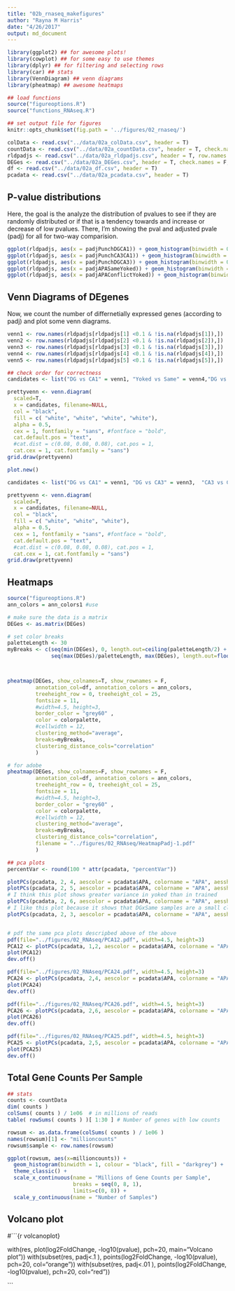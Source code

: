 ```yaml
---
title: "02b_rnaseq_makefigures"
author: "Rayna M Harris"
date: "4/26/2017"
output: md_document
---
```


```r
library(ggplot2) ## for awesome plots!
library(cowplot) ## for some easy to use themes
library(dplyr) ## for filtering and selecting rows
library(car) ## stats
library(VennDiagram) ## venn diagrams
library(pheatmap) ## awesome heatmaps

## load functions 
source("figureoptions.R")
source("functions_RNAseq.R")

## set output file for figures 
knitr::opts_chunk$set(fig.path = '../figures/02_rnaseq/')
```

```r
colData <- read.csv("../data/02a_colData.csv", header = T)
countData <- read.csv("../data/02a_countData.csv", header = T, check.names = F, row.names = 1)
rldpadjs <- read.csv("../data/02a_rldpadjs.csv", header = T, row.names = 1)
DEGes <- read.csv("../data/02a_DEGes.csv", header = T, check.names = F, row.names = 1)
df <- read.csv("../data/02a_df.csv", header = T)
pcadata <- read.csv("../data/02a_pcadata.csv", header = T)
```

## P-value distributions
Here, the goal is the analyze the distribution of pvalues to see if they are randomly distributed or if that is a tendency towards and increase or decrease of low pvalues. There, I'm showing the pval and adjusted pvale (padj) for all for two-way comparision. 

```r
ggplot(rldpadjs, aes(x = padjPunchDGCA1)) + geom_histogram(binwidth = 0.05) + scale_y_log10()
ggplot(rldpadjs, aes(x = padjPunchCA3CA1)) + geom_histogram(binwidth = 0.05) + scale_y_log10()
ggplot(rldpadjs, aes(x = padjPunchDGCA3)) + geom_histogram(binwidth = 0.05) + scale_y_log10()
ggplot(rldpadjs, aes(x = padjAPASameYoked)) + geom_histogram(binwidth = 0.05) + scale_y_log10()
ggplot(rldpadjs, aes(x = padjAPAConflictYoked)) + geom_histogram(binwidth = 0.05) + scale_y_log10()
```

## Venn Diagrams of DEgenes
Now, we count the number of differnetially expressed genes (according to padj) and plot some venn diagrams.

```r
venn1 <- row.names(rldpadjs[rldpadjs[1] <0.1 & !is.na(rldpadjs[1]),])
venn2 <- row.names(rldpadjs[rldpadjs[2] <0.1 & !is.na(rldpadjs[2]),])
venn3 <- row.names(rldpadjs[rldpadjs[3] <0.1 & !is.na(rldpadjs[3]),])
venn4 <- row.names(rldpadjs[rldpadjs[4] <0.1 & !is.na(rldpadjs[4]),])
venn5 <- row.names(rldpadjs[rldpadjs[5] <0.1 & !is.na(rldpadjs[5]),])

## check order for correctness
candidates <- list("DG vs CA1" = venn1, "Yoked vs Same" = venn4,"DG vs CA3" = venn3,  "CA3 vs CA1" = venn2)

prettyvenn <- venn.diagram(
  scaled=T,
  x = candidates, filename=NULL, 
  col = "black",
  fill = c( "white", "white", "white", "white"),
  alpha = 0.5,
  cex = 1, fontfamily = "sans", #fontface = "bold",
  cat.default.pos = "text",
  #cat.dist = c(0.08, 0.08, 0.08), cat.pos = 1,
  cat.cex = 1, cat.fontfamily = "sans")
grid.draw(prettyvenn)

plot.new()

candidates <- list("DG vs CA1" = venn1, "DG vs CA3" = venn3,  "CA3 vs CA1" = venn2)

prettyvenn <- venn.diagram(
  scaled=T,
  x = candidates, filename=NULL, 
  col = "black",
  fill = c( "white", "white", "white"),
  alpha = 0.5,
  cex = 1, fontfamily = "sans", #fontface = "bold",
  cat.default.pos = "text",
  #cat.dist = c(0.08, 0.08, 0.08), cat.pos = 1,
  cat.cex = 1, cat.fontfamily = "sans")
grid.draw(prettyvenn)
```

## Heatmaps

```r
source("figureoptions.R")
ann_colors = ann_colors1 #use 

# make sure the data is a matrix
DEGes <- as.matrix(DEGes) 

# set color breaks
paletteLength <- 30
myBreaks <- c(seq(min(DEGes), 0, length.out=ceiling(paletteLength/2) + 1), 
              seq(max(DEGes)/paletteLength, max(DEGes), length.out=floor(paletteLength/2)))



pheatmap(DEGes, show_colnames=T, show_rownames = F,
         annotation_col=df, annotation_colors = ann_colors,
         treeheight_row = 0, treeheight_col = 25,
         fontsize = 11, 
         #width=4.5, height=3,
         border_color = "grey60" ,
         color = colorpalette,
         #cellwidth = 12, 
         clustering_method="average",
         breaks=myBreaks,
         clustering_distance_cols="correlation" 
         )

# for adobe
pheatmap(DEGes, show_colnames=F, show_rownames = F,
         annotation_col=df, annotation_colors = ann_colors,
         treeheight_row = 0, treeheight_col = 25,
         fontsize = 11, 
         #width=4.5, height=3,
         border_color = "grey60" ,
         color = colorpalette,
         #cellwidth = 12, 
         clustering_method="average",
         breaks=myBreaks,
         clustering_distance_cols="correlation",
         filename = "../figures/02_RNAseq/HeatmapPadj-1.pdf"
         )
```

```r
## pca plots
percentVar <- round(100 * attr(pcadata, "percentVar"))

plotPCs(pcadata, 2, 4, aescolor = pcadata$APA, colorname = "APA", aesshape = pcadata$Punch, shapename = "Punch",  colorvalues = colorvalAPA)
plotPCs(pcadata, 2, 5, aescolor = pcadata$APA, colorname = "APA", aesshape = pcadata$Punch, shapename = "Punch",  colorvalues = colorvalAPA)
# I think this plot shows greater variance in yoked than in trained
plotPCs(pcadata, 2, 6, aescolor = pcadata$APA, colorname = "APA", aesshape = pcadata$Punch, shapename = "Punch",  colorvalues = colorvalAPA)
# I like this plot because it shows that DGxSame samples are a small cluster
plotPCs(pcadata, 2, 3, aescolor = pcadata$APA, colorname = "APA", aesshape = pcadata$Punch, shapename = "Punch",  colorvalues = colorvalAPA)


# pdf the same pca plots descripbed above of the above
pdf(file="../figures/02_RNAseq/PCA12.pdf", width=4.5, height=3)
PCA12 <- plotPCs(pcadata, 1,2, aescolor = pcadata$APA, colorname = "APA", aesshape = pcadata$Punch, shapename = "Punch",  colorvalues = colorvalAPA)
plot(PCA12)
dev.off()

pdf(file="../figures/02_RNAseq/PCA24.pdf", width=4.5, height=3)
PCA24 <- plotPCs(pcadata, 2,4, aescolor = pcadata$APA, colorname = "APA", aesshape = pcadata$Punch, shapename = "Punch",  colorvalues = colorvalAPA)
plot(PCA24)
dev.off()

pdf(file="../figures/02_RNAseq/PCA26.pdf", width=4.5, height=3)
PCA26 <- plotPCs(pcadata, 2,6, aescolor = pcadata$APA, colorname = "APA", aesshape = pcadata$Punch, shapename = "Punch",  colorvalues = colorvalAPA)
plot(PCA26)
dev.off()

pdf(file="../figures/02_RNAseq/PCA25.pdf", width=4.5, height=3)
PCA25 <- plotPCs(pcadata, 2,5, aescolor = pcadata$APA, colorname = "APA", aesshape = pcadata$Punch, shapename = "Punch",  colorvalues = colorvalAPA)
plot(PCA25)
dev.off()
```

## Total Gene Counts Per Sample

```r
## stats
counts <- countData
dim( counts )
colSums( counts ) / 1e06  # in millions of reads
table( rowSums( counts ) )[ 1:30 ] # Number of genes with low counts

rowsum <- as.data.frame(colSums( counts ) / 1e06 )
names(rowsum)[1] <- "millioncounts"
rowsum$sample <- row.names(rowsum)

ggplot(rowsum, aes(x=millioncounts)) + 
  geom_histogram(binwidth = 1, colour = "black", fill = "darkgrey") +
  theme_classic() +
  scale_x_continuous(name = "Millions of Gene Counts per Sample",
                     breaks = seq(0, 8, 1),
                     limits=c(0, 8)) +
  scale_y_continuous(name = "Number of Samples")
```

## Volcano plot

#```{r volcanoplot}

with(res, plot(log2FoldChange, -log10(pvalue), pch=20, main="Volcano plot"))
with(subset(res, padj<.1 ), points(log2FoldChange, -log10(pvalue), pch=20, col="orange"))
with(subset(res, padj<.01 ), points(log2FoldChange, -log10(pvalue), pch=20, col="red"))

```
